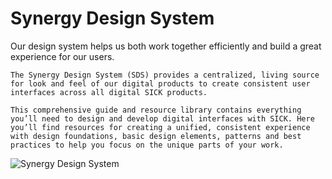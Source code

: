 
<Meta title="Welcome" />

# Synergy Design System

<div className="sds-intro">
  <div className="left">
    Our design system helps us both work together efficiently and build a great experience for our users.

    The Synergy Design System (SDS) provides a centralized, living source for look and feel of our digital products to create consistent user interfaces across all digital SICK products.

    This comprehensive guide and resource library contains everything you’ll need to design and develop digital interfaces with SICK. Here you’ll find resources for creating a unified, consistent experience with design foundations, basic design elements, patterns and best practices to help you focus on the unique parts of your work.
  </div>
  <img src="/sds.png" alt="Synergy Design System" />
</div>

<style>
{`
  .sds-intro {
    display: flex;
    gap: 3rem;
  }

  .sds-intro .left {
    flex: 1 1 auto;
  }

  .sds-intro img {
    object-fit: contain;
    max-width: 20%;
  }
`}
</style>
